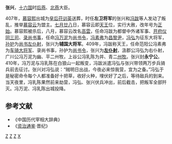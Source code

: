 '''张兴'''，[[十六国|十六国]]时[[后燕|后燕]]、[[北燕|北燕]]大臣。

407年，[[慕容熙|慕容熙]]出城为[[皇后|皇后]][[苻训英|苻训英]]送葬，时任'''左卫将军'''的张兴和[[冯跋|冯跋]]等人发动了叛乱，推举[[慕容云|慕容云]]为盟主。[[七月廿八|七月廿八]]日，慕容云即[[天王|天王]]位，实行大赦，改年号为[[正始_(北燕)|正始]]。慕容熙被杀后，八月，慕容云改名[[高雲_(十六國)|高雲]]，任命冯跋为都督中外诸军事、[[开府仪同三司|开府仪同三司]]、[[录尚书事|录尚书事]]，任命[[冯万泥|冯万泥]]为[[尚书令|尚书令]]，[[冯素弗|冯素弗]]为[[昌黎|昌黎]][[尹|尹]]，[[冯弘|冯弘]]为征东大将军，[[孙护|孙护]]为[[尚书左仆射|尚书左仆射]]，张兴为'''辅国大将军'''。409年，冯跋称天王，任命范阳公冯素弗为[[车骑大将军|车骑大将军]]、录尚书事，孙护为[[尚书令|尚书令]]，张兴为'''[[左仆射|左仆射]]'''，汲郡公冯弘为右仆射，广川公冯万泥为幽、平二州牧，上谷公冯乳陈为并、青二[[州牧|州牧]]。张兴封'''永宁公'''。410年，冯万泥与冯乳陈在白狼山一起叛变，冯跋派遣冯弘与张兴带领两万步兵骑兵前去征讨。张兴对冯弘说：“贼明日出战，今夜必来惊我营，宜为之备。”冯弘于是秘密命令每个人都准备好十把草，收好火种，埋伏好了之后，等待敌兵的到来。当天夜里，冯乳陈果然前来劫营，冯弘、张兴伏兵冲出，前后截击，把叛军全部歼灭。冯万泥、冯乳陈出城投降。

==参考文献==
* 《中国历代宰相大辞典》
* 《[[资治通鉴|资治通鉴]]·晋纪》
[[分类:后燕官员|Z]]
[[分类:北燕官员|Z]]
[[分类:五胡十六国军事人物|Z]]
[[分类:张姓|X]]